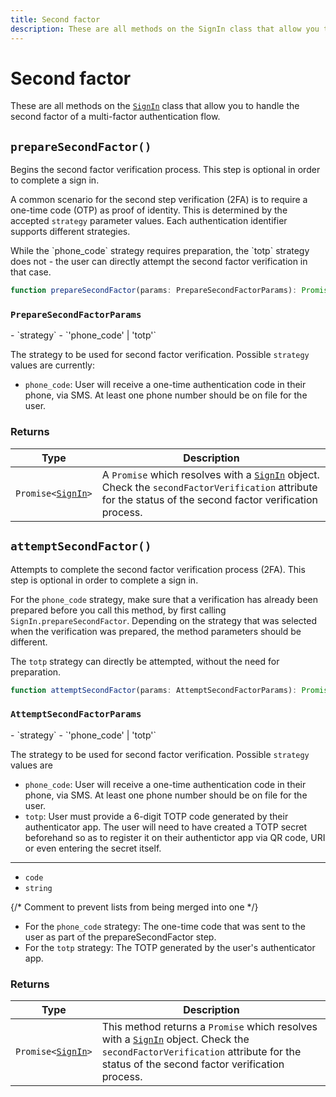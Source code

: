 ```yaml
---
title: Second factor
description: These are all methods on the SignIn class that allow you to handle the second factor of a multi-factor authentication flow.
---
```


# Second factor

These are all methods on the [`SignIn`][signin-ref] class that allow you to handle the second factor of a multi-factor authentication flow.

## `prepareSecondFactor()`

Begins the second factor verification process. This step is optional in order to complete a sign in.

A common scenario for the second step verification (2FA) is to require a one-time code (OTP) as proof of identity. This is determined by the accepted `strategy` parameter values. Each authentication identifier supports different strategies.

<Callout type="info">
  While the `phone_code` strategy requires preparation, the `totp` strategy does not - the user can directly attempt the second factor verification in that case.
</Callout>

```typescript {{ prettier: false }}
function prepareSecondFactor(params: PrepareSecondFactorParams): Promise<SignIn>;
```

### `PrepareSecondFactorParams`

<Properties>
  - `strategy`
  - `'phone_code' | 'totp'`

  The strategy to be used for second factor verification. Possible `strategy` values are currently:

  - `phone_code`: User will receive a one-time authentication code in their phone, via SMS. At least one phone number should be on file for the user.
</Properties>

### Returns

| Type | Description |
| - | - |
| <code>Promise\<[SignIn][signin-ref]></code> | A `Promise` which resolves with a [`SignIn`][signin-ref] object. Check the `secondFactorVerification` attribute for the status of the second factor verification process. |

## `attemptSecondFactor()`

Attempts to complete the second factor verification process (2FA). This step is optional in order to complete a sign in.

For the `phone_code` strategy, make sure that a verification has already been prepared before you call this method, by first calling `SignIn.prepareSecondFactor`. Depending on the strategy that was selected when the verification was prepared, the method parameters should be different.

The `totp` strategy can directly be attempted, without the need for preparation.

```typescript {{ prettier: false }}
function attemptSecondFactor(params: AttemptSecondFactorParams): Promise<SignIn>;
```

### `AttemptSecondFactorParams`

<Properties>
  - `strategy`
  - `'phone_code' | 'totp'`

  The strategy to be used for second factor verification. Possible `strategy` values are

  - `phone_code`: User will receive a one-time authentication code in their phone, via SMS. At least one phone number should be on file for the user.
  - `totp`: User must provide a 6-digit TOTP code generated by their authenticator app. The user will need to have created a TOTP secret beforehand so as to register it on their authentictor app via QR code, URI or even entering the secret itself.

  ---

  - `code`
  - `string`

  {/* Comment to prevent lists from being merged into one */}

  - For the `phone_code` strategy: The one-time code that was sent to the user as part of the prepareSecondFactor step.
  - For the `totp` strategy: The TOTP generated by the user's authenticator app.
</Properties>

### Returns

| Type | Description |
| - | - |
| <code>Promise\<[SignIn][signin-ref]></code> | This method returns a `Promise` which resolves with a [`SignIn`][signin-ref] object. Check the `secondFactorVerification` attribute for the status of the second factor verification process. |

[signin-ref]: /docs/references/javascript/sign-in/sign-in
